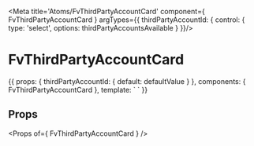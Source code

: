 
<Meta title='Atoms/FvThirdPartyAccountCard' component={ FvThirdPartyAccountCard } argTypes={{
  thirdPartyAccountId: {
    control: {
      type: 'select',
      options: thirdPartyAccountsAvailable
    }
}}/>

# FvThirdPartyAccountCard

<Canvas>
<Story name='Common' height='150px'>{{
  props: {
    thirdPartyAccountId: {
      default: defaultValue
    }
  },
  components: { FvThirdPartyAccountCard },
  template: `<FvThirdPartyAccountCard
    :thirdPartyAccountId="thirdPartyAccountId"
  >
  </FvThirdPartyAccountCard>`
}}</Story>
</Canvas>

## Props

<Props of={ FvThirdPartyAccountCard } />
